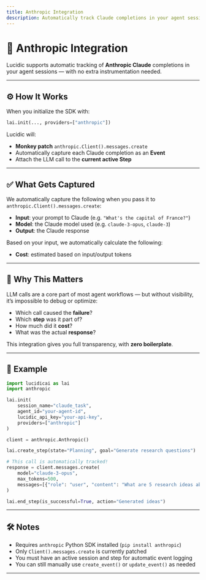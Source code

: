 ```yaml
---
title: Anthropic Integration
description: Automatically track Claude completions in your agent sessions with a single line of setup.
---
```


# 🤝 Anthropic Integration

Lucidic supports automatic tracking of **Anthropic Claude** completions in your agent sessions — with no extra instrumentation needed.

---

## ⚙️ How It Works

When you initialize the SDK with:

```python
lai.init(..., providers=["anthropic"])
```

Lucidic will:

- **Monkey patch** `anthropic.Client().messages.create`
- Automatically capture each Claude completion as an **Event**
- Attach the LLM call to the **current active Step**

---

## ✅ What Gets Captured

We automatically capture the following when you pass it to `anthropic.Client().messages.create`:

- **Input**: your prompt to Claude (e.g. `"What's the capital of France?"`)
- **Model**: the Claude model used (e.g. `claude-3-opus`, `claude-3`)
- **Output**: the Claude response

Based on your input, we automatically calculate the following:

- **Cost**: estimated based on input/output tokens


---

## 🧠 Why This Matters

LLM calls are a core part of most agent workflows — but without visibility, it’s impossible to debug or optimize:

- Which call caused the **failure**?
- Which **step** was it part of?
- How much did it **cost**?
- What was the actual **response**?

This integration gives you full transparency, with **zero boilerplate**.

---

## 🧪 Example

```python
import lucidicai as lai
import anthropic

lai.init(
    session_name="claude_task",
    agent_id="your-agent-id",
    lucidic_api_key="your-api-key",
    providers=["anthropic"]
)

client = anthropic.Anthropic()

lai.create_step(state="Planning", goal="Generate research questions")

# This call is automatically tracked!
response = client.messages.create(
    model="claude-3-opus",
    max_tokens=500,
    messages=[{"role": "user", "content": "What are 5 research ideas about climate change?"}]
)

lai.end_step(is_successful=True, action="Generated ideas")
```

---

## 🛠️ Notes

- Requires `anthropic` Python SDK installed (`pip install anthropic`)
- Only `Client().messages.create` is currently patched
- You must have an active session and step for automatic event logging
- You can still manually use `create_event()` or `update_event()` as needed

---
